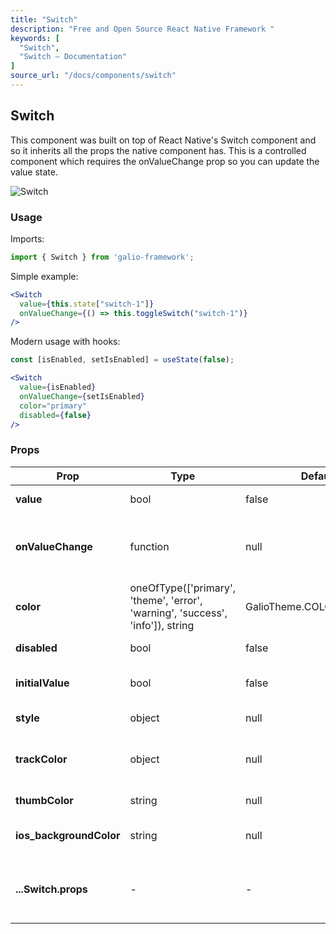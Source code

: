 ```yaml
---
title: "Switch"
description: "Free and Open Source React Native Framework "
keywords: [
  "Switch",
  "Switch – Documentation"
]
source_url: "/docs/components/switch"
---
```


## Switch

This component was built on top of React Native's Switch component and so it inherits all the props the native component has. This is a controlled component which requires the onValueChange prop so you can update the value state.

![Switch](/img/docs/switch/switch.png)

### Usage

Imports:

```jsx
import { Switch } from 'galio-framework';
```

Simple example:

```jsx
<Switch
  value={this.state["switch-1"]}
  onValueChange={() => this.toggleSwitch("switch-1")}
/>
```

Modern usage with hooks:

```jsx
const [isEnabled, setIsEnabled] = useState(false);

<Switch
  value={isEnabled}
  onValueChange={setIsEnabled}
  color="primary"
  disabled={false}
/>
```

### Props

| Prop                | Type                                                                              | Default                                                                         | Description                                                                                       |
| ------------------- | --------------------------------------------------------------------------------- | ------------------------------------------------------------------------------- | ------------------------------------------------------------------------------------------------- |
| **value**           | bool                                                                              | false                                                                           | The switch value                                                                                  |
| **onValueChange**   | function                                                                          | null                                                                            | Callback when switch value changes                                                                |
| **color**           | oneOfType(['primary', 'theme', 'error', 'warning', 'success', 'info']), string    | GalioTheme.COLORS.PRIMARY                                                       | Switch color                                                                                      |
| **disabled**        | bool                                                                              | false                                                                           | Disables the switch                                                                               |
| **initialValue**    | bool                                                                              | false                                                                           | Initial switch value                                                                              |
| **style**           | object                                                                            | null                                                                            | Custom styles                                                                                     |
| **trackColor**      | object                                                                            | null                                                                            | Track colors for on/off states                                                                    |
| **thumbColor**      | string                                                                            | null                                                                            | Thumb color                                                                                       |
| **ios_backgroundColor** | string                                                                        | null                                                                            | iOS background color                                                                              |
| **...Switch.props** | -                                                                                 | -                                                                               | All React Native Switch props are supported                                                       |
